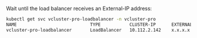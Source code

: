 Wait until the load balancer receives an External-IP address:

```bash
kubectl get svc vcluster-pro-loadbalancer -n vcluster-pro
NAME                            TYPE           CLUSTER-IP      EXTERNAL-IP      PORT(S)          AGE
vcluster-pro-loadbalancer       LoadBalancer   10.112.2.142    x.x.x.x          443:30933/TCP    3m16s
```
